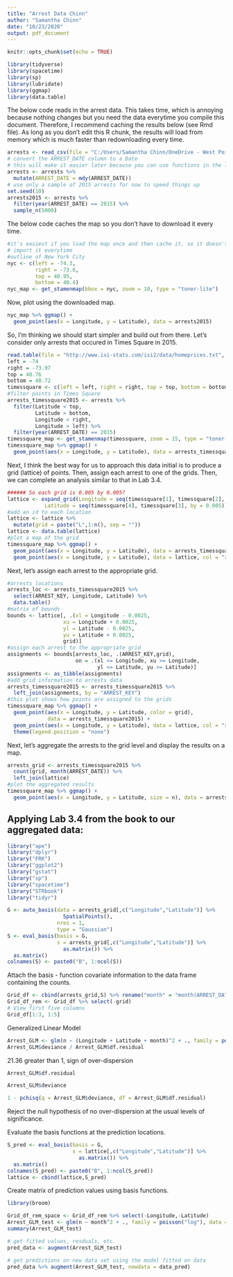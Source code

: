 ---
title: "Arrest Data Chinn"
author: "Samantha Chinn"
date: "10/23/2020"
output: pdf_document
---

```{r setup, include=FALSE}
knitr::opts_chunk$set(echo = TRUE)
```


```{r, message=FALSE, warning=FALSE}
library(tidyverse)
library(spacetime)
library(sp)
library(lubridate)
library(ggmap)
library(data.table)
```


The below code reads in the arrest data.  This takes time, which is annoying because nothing changes but you need the data everytime you compile this document.  Therefore, I recommend caching the results below (see Rmd file).  As long as you don't edit this R chunk, the results will load from memory which is much faster than redownloading every time.

```{r, cache=TRUE, message = FALSE, warning=FALSE}
arrests <- read_csv(file = "C:/Users/Samantha Chinn/OneDrive - West Point/AY21-1/MA489/MA489 - Spatial Temporal Statistics/Project/NYPD_Arrests_Data__Historic_.csv")
# convert the ARREST_DATE column to a Date
# this will make it easier later because you can use functions in the lubridate package
arrests <- arrests %>% 
  mutate(ARREST_DATE = mdy(ARREST_DATE))
# use only a sample of 2015 arrests for now to speed things up
set.seed(10)
arrests2015 <- arrests %>% 
  filter(year(ARREST_DATE) == 2015) %>% 
  sample_n(5000)
```
   
The below code caches the map so you don't have to download it every time. 
   
```{r, message=FALSE, cache=TRUE}      
#it's easiest if you load the map once and then cache it, so it doesn't have to 
# import it everytime
#outline of New York City
nyc <- c(left = -74.3,
         right = -73.6, 
         top = 40.95,
         bottom = 40.4)
nyc_map <- get_stamenmap(bbox = nyc, zoom = 10, type = "toner-lite")
```

Now, plot using the downloaded map.

```{r}
nyc_map %>% ggmap() +
  geom_point(aes(x = Longitude, y = Latitude), data = arrests2015)
```


So, I'm thinking we should start simpler and build out from there.  Let's consider only arrests that occured in Times Square in 2015. 

```{r, message = FALSE}
read.table(file = "http://www.isi-stats.com/isi2/data/homeprices.txt", header = T)
left = -74
right = -73.97
top = 40.76
bottom = 40.72
timessquare <- c(left = left, right = right, top = top, bottom = bottom)
#filter points in Times Square
arrests_timessquare2015 <- arrests %>% 
  filter(Latitude < top,
         Latitude > bottom,
         Longitude < right,
         Longitude > left) %>% 
  filter(year(ARREST_DATE) == 2015)
timessquare_map <- get_stamenmap(timessquare, zoom = 15, type = "toner-lite")
timessquare_map %>% ggmap() +
  geom_point(aes(x = Longitude, y = Latitude), data = arrests_timessquare2015)
```

Next, I think the best way for us to approach this data initial is to produce a grid (lattice) of points.  Then, assign each arrest to one of the grids. Then, we can complete an analysis similar to that in Lab 3.4.

```{r}
###### So each grid is 0.005 by 0.005?
lattice <- expand_grid(Longitude = seq(timessquare[1], timessquare[2], by = 0.005),
            Latitude = seq(timessquare[4], timessquare[3], by = 0.005))
#add an id to each location
lattice <- lattice %>% 
  mutate(grid = paste("L",1:n(), sep = ""))
lattice <- data.table(lattice)
#plot a map of the grid
timessquare_map %>% ggmap() +
  geom_point(aes(x = Longitude, y = Latitude), data = arrests_timessquare2015) +
  geom_point(aes(x = Longitude, y = Latitude), data = lattice, col = "red", size = 5)
```

Next, let's assign each arrest to the appropriate grid.

```{r}
#arrests locations
arrests_loc <- arrests_timessquare2015 %>% 
  select(ARREST_KEY, Longitude, Latitude) %>% 
  data.table()
#matrix of bounds
bounds <- lattice[, .(xl = Longitude - 0.0025,
                  xu = Longitude + 0.0025,
                  yl = Latitude - 0.0025,
                  yu = Latitude + 0.0025,
                  grid)]
#assign each arrest to the appropriate grid
assignments <- bounds[arrests_loc, .(ARREST_KEY,grid),
                      on = .(xl <= Longitude, xu >= Longitude,
                             yl <= Latitude, yu >= Latitude)]
assignments <- as_tibble(assignments)
#add grid information to arrests data
arrests_timessquare2015 <- arrests_timessquare2015 %>% 
  left_join(assignments, by = "ARREST_KEY")
#this plot shows how points are assigned to the grids
timessquare_map %>% ggmap() +
  geom_point(aes(x = Longitude, y = Latitude, color = grid), 
             data = arrests_timessquare2015) +
  geom_point(aes(x = Longitude, y = Latitude), data = lattice, col = "red", size = 5) +
  theme(legend.position = "none")
```

Next, let's aggregate the arrests to the grid level and display the results on a map.

```{r}
arrests_grid <- arrests_timessquare2015 %>% 
  count(grid, month(ARREST_DATE)) %>% 
  left_join(lattice)
#plot the aggregated results
timessquare_map %>% ggmap() +
  geom_point(aes(x = Longitude, y = Latitude, size = n), data = arrests_grid)
```

## Applying Lab 3.4 from the book to our aggregated data:

```{r}
library("ape")
library("dplyr")
library("FRK")
library("ggplot2")
library("gstat")
library("sp")
library("spacetime")
library("STRbook")
library("tidyr")
```

```{r}
G <- auto_basis(data = arrests_grid[,c("Longitude","Latitude")] %>%
                  SpatialPoints(),
                nres = 1,
                type = "Gaussian")
S <- eval_basis(basis = G,                                                # basis functions
                s = arrests_grid[,c("Longitude","Latitude")] %>%          
                  as.matrix()) %>%                                        # convert to matrix
  as.matrix()                                                             # convert to matrix
colnames(S) <- paste0("B", 1:ncol(S))                                     # assign column names
```

Attach the basis - function covariate information to the data frame containing the counts. 
```{r}
Grid_df <- cbind(arrests_grid,S) %>% rename("month" = "month(ARREST_DATE)")
Grid_df_rem <- Grid_df %>% select(-grid)
# View first five columns
Grid_df[1:3, 1:5]
```

Generalized Linear Model
```{r}
Arrest_GLM <- glm(n ~ (Longitude + Latitude + month)^2 + ., family = poisson("log"), data = Grid_df_rem)
Arrest_GLM$deviance / Arrest_GLM$df.residual
```
21.36 greater than 1, sign of over-dispersion

```{r}
Arrest_GLM$df.residual
```
```{r}
Arrest_GLM$deviance
```

```{r}
1 - pchisq(q = Arrest_GLM$deviance, df = Arrest_GLM$df.residual)
```
Reject the null hypothesis of no over-dispersion at the usual levels of significance.


Evaluate the basis functions at the prediction locations.
```{r}
S_pred <- eval_basis(basis = G,                                                    # basis funcs
                     s = lattice[,c("Longitude","Latitude")] %>%                   # pred locations
                       as.matrix()) %>%                                            # conv to matrix
  as.matrix()                                                                      # conv to matrix
colnames(S_pred) <- paste0("B", 1:ncol(S_pred))                                    # assign names
lattice <- cbind(lattice,S_pred)                                                   # attach to grid


```

Create matrix of prediction values using basis functions.
```{r}
library(broom)

Grid_df_rem_space <- Grid_df_rem %>% select(-Longitude,-Latitude)
Arrest_GLM_test <- glm(n ~ month^2 + ., family = poisson("log"), data = Grid_df_rem_space)
summary(Arrest_GLM_test)

# get fitted values, resduals, etc.
pred_data <- augment(Arrest_GLM_test)

# get predictions on new data set using the model fitted on data
pred_data %>% augment(Arrest_GLM_test, newdata = data_pred)


```










